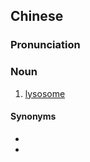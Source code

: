 ==Chinese==
{{zh-forms|s=溶体}}

===Pronunciation===
{{zh-pron
|m=róngtǐ
|c=jung4 tai2
|cat=n
}}

===Noun===
{{zh-noun}}

# [[lysosome]]

====Synonyms====
* {{zh-l|溶酶體}}
* {{zh-l|溶小體}}